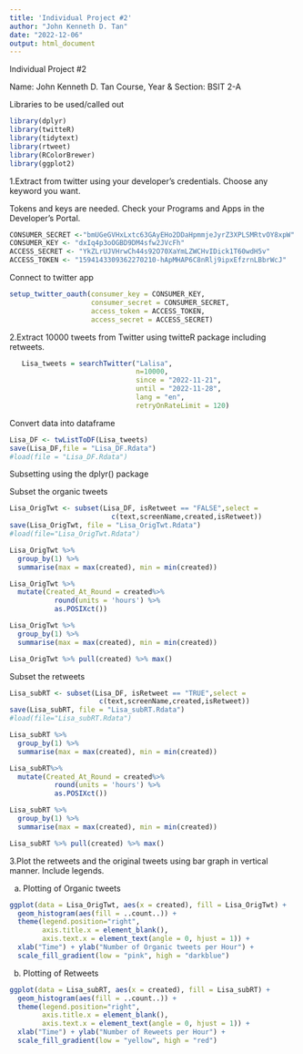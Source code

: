 ---
title: 'Individual Project #2'
author: "John Kenneth D. Tan"
date: "2022-12-06"
output: html_document
---

Individual Project #2

Name: John Kenneth D. Tan
Course, Year & Section: BSIT 2-A


Libraries to be used/called out
```{r libraries}
library(dplyr)
library(twitteR)
library(tidytext)
library(rtweet)
library(RColorBrewer)
library(ggplot2)
```

1.Extract from twitter using your developer's credentials. Choose any keyword you want. 

Tokens and keys are needed. 
Check your Programs and Apps in the Developer’s Portal.
```{r  keys}
CONSUMER_SECRET <-"bmUGeGVHxLxtc63GAyEHo2DDaHpmmjeJyrZ3XPLSMRtvOY8xpW"
CONSUMER_KEY <- "dxIq4p3oOGBD9DM4sfw2JVcFh"
ACCESS_SECRET <- "YkZLrUJVHrwCh44s92O70XaYmLZWCHvIDick1T60wdH5v"
ACCESS_TOKEN <- "1594143309362270210-hApMHAP6C8nRlj9ipxEfzrnLBbrWcJ"
```

Connect to twitter app
```{r  connect_to_twitter}
setup_twitter_oauth(consumer_key = CONSUMER_KEY,
                    consumer_secret = CONSUMER_SECRET,
                    access_token = ACCESS_TOKEN,
                    access_secret = ACCESS_SECRET)
```

2.Extract 10000 tweets from Twitter using twitteR package including retweets.
```{r  searchTwitter}
   Lisa_tweets = searchTwitter("Lalisa",
                               n=10000,
                               since = "2022-11-21",
                               until = "2022-11-28",
                               lang = "en",
                               retryOnRateLimit = 120)
```

Convert data into dataframe
```{r LisaDF}
Lisa_DF <- twListToDF(Lisa_tweets)
save(Lisa_DF,file = "Lisa_DF.Rdata")
#load(file = "Lisa_DF.Rdata")
```

Subsetting using the dplyr() package

Subset the organic tweets
```{r  organicTwts}
Lisa_OrigTwt <- subset(Lisa_DF, isRetweet == "FALSE",select =
                         c(text,screenName,created,isRetweet))
save(Lisa_OrigTwt, file = "Lisa_OrigTwt.Rdata")
#load(file="Lisa_OrigTwt.Rdata")
```
```{r  min_max1}
Lisa_OrigTwt %>%  
  group_by(1) %>%  
  summarise(max = max(created), min = min(created))

Lisa_OrigTwt %>% 
  mutate(Created_At_Round = created%>% 
           round(units = 'hours') %>% 
           as.POSIXct())

Lisa_OrigTwt %>%  
  group_by(1) %>%  
  summarise(max = max(created), min = min(created))

Lisa_OrigTwt %>% pull(created) %>% max()
```
Subset the retweets
```{r  retweets}
Lisa_subRT <- subset(Lisa_DF, isRetweet == "TRUE",select =
                      c(text,screenName,created,isRetweet))
save(Lisa_subRT, file = "Lisa_subRT.Rdata")
#load(file="Lisa_subRT.Rdata")
```

```{r min_max2}
Lisa_subRT %>%  
  group_by(1) %>%  
  summarise(max = max(created), min = min(created))

Lisa_subRT%>% 
  mutate(Created_At_Round = created%>% 
           round(units = 'hours') %>% 
           as.POSIXct())

Lisa_subRT %>%  
  group_by(1) %>%  
  summarise(max = max(created), min = min(created))

Lisa_subRT %>% pull(created) %>% max()
```

3.Plot the retweets and the original tweets using bar graph in vertical manner. Include legends.

a. Plotting of Organic tweets
```{r  plotTweets}
ggplot(data = Lisa_OrigTwt, aes(x = created), fill = Lisa_OrigTwt) +
  geom_histogram(aes(fill = ..count..)) + 
  theme(legend.position="right",
        axis.title.x = element_blank(),
        axis.text.x = element_text(angle = 0, hjust = 1)) +
  xlab("Time") + ylab("Number of Organic tweets per Hour") + 
  scale_fill_gradient(low = "pink", high = "darkblue")
```

b. Plotting of Retweets
```{r  plotRetweets}
ggplot(data = Lisa_subRT, aes(x = created), fill = Lisa_subRT) +
  geom_histogram(aes(fill = ..count..)) + 
  theme(legend.position="right",
        axis.title.x = element_blank(),
        axis.text.x = element_text(angle = 0, hjust = 1)) +
  xlab("Time") + ylab("Number of Reweets per Hour") + 
  scale_fill_gradient(low = "yellow", high = "red")
```

















